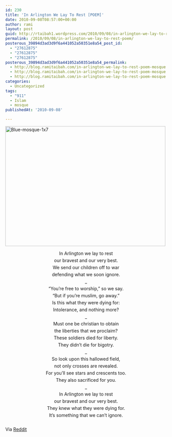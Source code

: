 ```yaml
---
id: 230
title: 'In Arlington We Lay To Rest [POEM]'
date: 2010-09-08T08:57:00+00:00
author: rami
layout: post
guid: http://rtaibah1.wordpress.com/2010/09/08/in-arlington-we-lay-to-rest-poem
permalink: /2010/09/08/in-arlington-we-lay-to-rest-poem/
posterous_39894d3ad3d9f6a441052a50351e8a54_post_id:
  - "27612875"
  - "27612875"
  - "27612875"
posterous_39894d3ad3d9f6a441052a50351e8a54_permalink:
  - http://blog.ramitaibah.com/in-arlington-we-lay-to-rest-poem-mosque
  - http://blog.ramitaibah.com/in-arlington-we-lay-to-rest-poem-mosque
  - http://blog.ramitaibah.com/in-arlington-we-lay-to-rest-poem-mosque
categories:
  - Uncategorized
tags:
  - "911"
  - Islam
  - mosque
publishedAt: '2010-09-08'

---
```

<p style="text-align:center;margin:5px 0;padding:0;">
  <div class='p_embed p_image_embed'>
    <a href="http://139.59.20.41/wp-content/uploads/2011/12/blue-mosque-1x7-scaled1000.jpg"><img alt="Blue-mosque-1x7" height="375" src="http://139.59.20.41/wp-content/uploads/2011/12/blue-mosque-1x7-scaled1000.jpg?w=300" width="500" /></a>
  </div>
</p>

<p style="text-align:center;margin:5px 0;padding:0;">
  In Arlington we lay to rest
</p>

<p style="text-align:center;margin:5px 0;padding:0;">
  our bravest and our very best.
</p>

<p style="text-align:center;margin:5px 0;padding:0;">
  We send our children off to war
</p>

<p style="text-align:center;margin:5px 0;padding:0;">
  defending what we soon ignore.
</p>

<p style="text-align:center;margin:5px 0;padding:0;">
  _
</p>

<p style="text-align:center;margin:5px 0;padding:0;">
  &ldquo;You&rsquo;re free to worship,&rdquo; so we say.
</p>

<p style="text-align:center;margin:5px 0;padding:0;">
  &ldquo;But if you&rsquo;re muslim, go away.&rdquo;
</p>

<p style="text-align:center;margin:5px 0;padding:0;">
  Is this what they were dying for:
</p>

<p style="text-align:center;margin:5px 0;padding:0;">
  Intolerance, and nothing more?
</p>

<p style="text-align:center;margin:5px 0;padding:0;">
  _
</p>

<p style="text-align:center;margin:5px 0;padding:0;">
  Must one be christian to obtain
</p>

<p style="text-align:center;margin:5px 0;padding:0;">
  the liberties that we proclaim?
</p>

<p style="text-align:center;margin:5px 0;padding:0;">
  These soldiers died for liberty.
</p>

<p style="text-align:center;margin:5px 0;padding:0;">
  They didn&rsquo;t die for bigotry.
</p>

<p style="text-align:center;margin:5px 0;padding:0;">
  _
</p>

<p style="text-align:center;margin:5px 0;padding:0;">
  So look upon this hallowed field,
</p>

<p style="text-align:center;margin:5px 0;padding:0;">
  not only crosses are revealed.
</p>

<p style="text-align:center;margin:5px 0;padding:0;">
  For you&rsquo;ll see stars and crescents too.
</p>

<p style="text-align:center;margin:5px 0;padding:0;">
  They also sacrificed for you.
</p>

<p style="text-align:center;margin:5px 0;padding:0;">
  _
</p>

<p style="text-align:center;margin:5px 0;padding:0;">
  In Arlington we lay to rest
</p>

<p style="text-align:center;margin:5px 0;padding:0;">
  our bravest and our very best.
</p>

<p style="text-align:center;margin:5px 0;padding:0;">
  They knew what they were dying for.
</p>

<p style="text-align:center;margin:5px 0;padding:0;">
  It&rsquo;s something that we can&rsquo;t ignore.
</p>

<p style="text-align:center;margin:5px 0;padding:0;">
  &nbsp;
</p>

<p style="text-align:left;margin:5px 0;padding:0;">
  Via <a href="http://www.reddit.com/r/politics/comments/daxf3/my_father_is_a_26year_veteran_of_the_armed_forces/" target="_blank">Reddit</a>
</p>

&nbsp;
